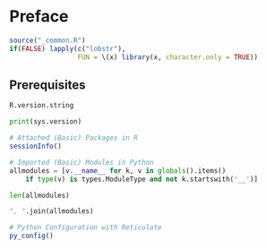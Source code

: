 # Preface {#preface .unnumbered}

```r
source("_common.R")
if(FALSE) lapply(c("lobstr"), 
                 FUN = \(x) library(x, character.only = TRUE))
```

## Prerequisites

```r
R.version.string
```

```python
print(sys.version)

```

```r
# Attached (Basic) Packages in R 
sessionInfo()
```

```python
# Imported (Basic) Modules in Python 
allmodules = [v.__name__ for k, v in globals().items() 
    if type(v) is types.ModuleType and not k.startswith('__')]

len(allmodules)

", ".join(allmodules)

```

```r
# Python Configuration with Reticulate
py_config()
```
